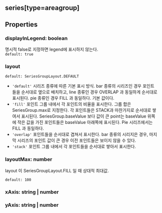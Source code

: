## series[type=areagroup]

## Properties

### displayInLegend: boolean
명시적 false로 지정하면 legend에 표시하지 않는다.  
`default: true`  

### layout
`default: SeriesGroupLayout.DEFAULT`  
- `'default'` 시리즈 종류에 따른 기본 표시 방식.      bar 종류의 시리즈인 경우 포인트들을 순서대로 옆으로 배치하고,  line 종류인 경우  OVERLAP 과 동일하게 순서대로 표시된다.  pie 종류인 경우  FILL 과 동일하다.      기본 값이다.
- `'fill'` 포인트 그룹 내에서 각 포인트의 비율을 표시한다.      그룹 합은 SeriesGroup.max로 지정한다.  각 포인트들은 STACK과 마찬가지로 순서대로 쌓여서 표시된다.  SeriesGroup.baseValue 보다 값이 큰 point는 baseValue 위쪽에 작은 값을 가진  포인트들은 baseValue 아래쪽에 표시된다.      Pie 시리즈에서는  FILL 과 동일하다.
- `'overlap'` 포인트들을 순서대로 겹쳐서 표시한다.      bar 종류의 시리지은 경우,   마지막 시리즈의 포인트 값이 큰 경우 이전 포인트들은 보이지 않을 수 있다.
- `'stack'` 포인트 그룹 내에서 각 포인트들을 순서대로 쌓아서 표시한다.
### layoutMax: number
layout 이  SeriesGroupLayout.FILL 일 때 상대적 최대값.

  
`default: 100`  

### xAxis: string | number

### yAxis: string | number
